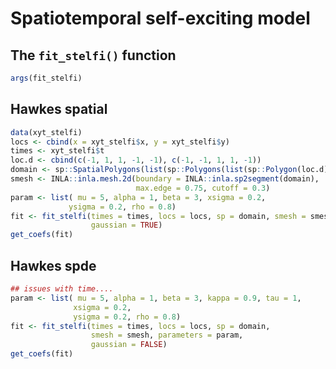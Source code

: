 # Spatiotemporal self-exciting model {#stelfi}

## The `fit_stelfi()` function

```r
args(fit_stelfi)
```

## Hawkes spatial

```r
data(xyt_stelfi)
locs <- cbind(x = xyt_stelfi$x, y = xyt_stelfi$y)
times <- xyt_stelfi$t
loc.d <- cbind(c(-1, 1, 1, -1, -1), c(-1, -1, 1, 1, -1))
domain <- sp::SpatialPolygons(list(sp::Polygons(list(sp::Polygon(loc.d)),'0')))
smesh <- INLA::inla.mesh.2d(boundary = INLA::inla.sp2segment(domain), 
                            max.edge = 0.75, cutoff = 0.3)
param <- list( mu = 5, alpha = 1, beta = 3, xsigma = 0.2,
             ysigma = 0.2, rho = 0.8)
fit <- fit_stelfi(times = times, locs = locs, sp = domain, smesh = smesh, parameters = param,
                  gaussian = TRUE)
get_coefs(fit)
```


## Hawkes spde
```r

## issues with time....
param <- list( mu = 5, alpha = 1, beta = 3, kappa = 0.9, tau = 1,
              xsigma = 0.2,
              ysigma = 0.2, rho = 0.8)
fit <- fit_stelfi(times = times, locs = locs, sp = domain,
                  smesh = smesh, parameters = param,
                  gaussian = FALSE)
get_coefs(fit)
```